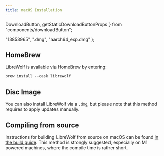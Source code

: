 ```yaml
---
title: macOS Installation
---
```


  DownloadButton,
  getStaticDownloadButtonProps
} from "components/downloadButton";

  "13853965",
  ".dmg",
  "aarch64_exp.dmg"
);

<InstallationHeader />

## HomeBrew

LibreWolf is available via HomeBrew by entering:

```
brew install --cask librewolf
```

## Disc Image

You can also install LibreWolf via a `.dmg`, but please note that this method
requires to apply updates manually.

<DownloadButton />

## Compiling from source

Instructions for building LibreWolf from source on macOS can be found
[in the build guide](https://gitlab.com/librewolf-community/browser/macos/-/blob/master/build_guide.md).
This method is strongly suggested, especially on M1 powered machines, where the
compile time is rather short.
